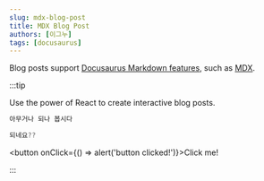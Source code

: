 ```yaml
---
slug: mdx-blog-post
title: MDX Blog Post
authors: [이그누]
tags: [docusaurus]
---
```


Blog posts support [Docusaurus Markdown features](https://docusaurus.io/docs/markdown-features), such as [MDX](https://mdxjs.com/).

:::tip

Use the power of React to create interactive blog posts.

```js
아무거나 되나 봅시다

되네요??
```

<button onClick={() => alert('button clicked!')}>Click me!</button>

:::
